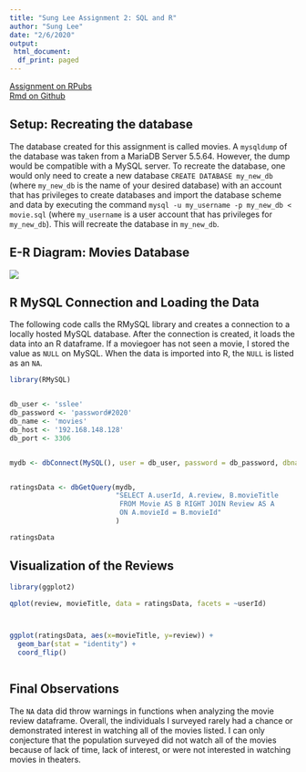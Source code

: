 ```yaml
---
title: "Sung Lee Assignment 2: SQL and R"
author: "Sung Lee"
date: "2/6/2020"
output: 
 html_document: 
  df_print: paged
---
```


[Assignment on RPubs](https://rpubs.com/logicalschema/data607_week2 "Sung's Week 2 Assignment Rpubs")
<br>
[Rmd on Github](https://github.com/logicalschema/DATA607/blob/master/week2/SungLeeAssignment2.Rmd "Sung's Week 2 Assignment Github")

## Setup: Recreating the database
The database created for this assignment is called movies. A `mysqldump` of the database was taken from a MariaDB Server 5.5.64. However, the dump would be compatible with a MySQL server. To recreate the database, one would only need to create a new database `CREATE DATABASE my_new_db` (where `my_new_db` is the name of your desired database) with an account that has privileges to create databases and import the database scheme and data by executing the command `mysql -u my_username -p my_new_db < movie.sql` (where `my_username` is a user account that has privileges for `my_new_db`). This will recreate the database in `my_new_db`. 


## E-R Diagram: Movies Database
![](https://raw.githubusercontent.com/logicalschema/DATA607/master/week2/er.png)

## R MySQL Connection and Loading the Data

The following code calls the RMySQL library and creates a connection to a locally hosted MySQL database. After the connection is created, it loads the data into an R dataframe. If a moviegoer has not seen a movie, I stored the value as `NULL` on MySQL. When the data is imported into R, the `NULL` is listed as an `NA`.

``` r
library(RMySQL)


db_user <- 'sslee'
db_password <- 'password#2020'
db_name <- 'movies'
db_host <- '192.168.148.128'
db_port <- 3306


mydb <- dbConnect(MySQL(), user = db_user, password = db_password, dbname = db_name, host = db_host, port = db_port)


ratingsData <- dbGetQuery(mydb, 
                          "SELECT A.userId, A.review, B.movieTitle 
                           FROM Movie AS B RIGHT JOIN Review AS A 
                           ON A.movieId = B.movieId"
                          )

ratingsData

```

## Visualization of the Reviews

``` r
library(ggplot2)

qplot(review, movieTitle, data = ratingsData, facets = ~userId)



ggplot(ratingsData, aes(x=movieTitle, y=review)) + 
  geom_bar(stat = "identity") +
  coord_flip()



```


## Final Observations

The `NA` data did throw warnings in functions when analyzing the movie review dataframe. Overall, the individuals I surveyed rarely had a chance or demonstrated interest in watching all of the movies listed. I can only conjecture that the population surveyed did not watch all of the movies because of lack of time, lack of interest, or were not interested in watching movies in theaters.

